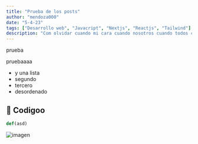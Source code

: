 ```yaml
---
title: "Prueba de los posts"
author: "mendoza000"
date: "5-4-23"
tags: ["Desarrollo web", "Javacript", "Nextjs", "Reactjs", "Tailwind"]
description: "Com olvidar cuando mi cara cuando nosotros cuando todos cuando un texto de ejemplo para un descripcion que no deberia pasar mas de dos lineas claro que si vamos a ver como queda asi."
---
```


prueba

pruebaaaa

- y una lista
- segundo
- tercero
- desordenado

## 🐍 Codigoo

```python
def(asd)
```

![imagen](https://picsum.photos/800/600)
